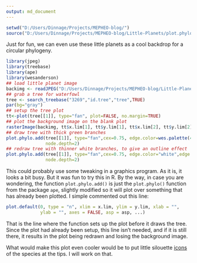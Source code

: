 ```yaml
---
output: md_document
---
```

```r
setwd("D:/Users/Dinnage/Projects/MEPHEO-blog/")
source("D:/Users/Dinnage/Projects/MEPHEO-blog/Little-Planets/plot.phylo.add.R")
```

Just for fun, we can even use these little planets as a cool backdrop for a circular phylogeny.

```r
library(jpeg)
library(treebase)
library(ape)
library(wesanderson)
## load little planet image
backimg <- readJPEG("D:/Users/Dinnage/Projects/MEPHEO-blog/Little-Planets/HerdsmanLake_edit_small_centred4.jpg")
## grab a tree for waterfowl
tree <- search_treebase("3269","id.tree","tree",TRUE)
par(bg="gray")
## setup the tree plot
tt<-plot(tree[[1]], type="fan", plot=FALSE, no.margin=TRUE)
## plot the background image on the blank plot
rasterImage(backimg, tt$x.lim[1], tt$y.lim[1], tt$x.lim[2], tt$y.lim[2])
## draw tree with thick green branches
plot.phylo.add(tree[[1]], type="fan",cex=0.75, edge.color=wes.palette(4, "Rushmore")[3],edge.width=6, label.offset=0.1,
               node.depth=2)
## redraw tree with thinner white branches, to give an outline effect
plot.phylo.add(tree[[1]], type="fan",cex=0.75, edge.color="white",edge.width=4, label.offset=0.1,
               node.depth=2)

```

This could probably use some tweaking in a graphics program. As it is, it looks a bit busy. But it was fun to try this in R. By the way, in case you are wondering, the function `plot.phylo.add()` is just the `plot.phylo()` function from the package `ape`, slightly modified so it will plot over something that has already been plotted. I simple commented out this line:

```r
plot.default(0, type = "n", xlim = x.lim, ylim = y.lim, xlab = "", 
             ylab = "", axes = FALSE, asp = asp, ...)
```

That is the line where the function sets up the plot before it draws the tree. Since the plot had already been setup, this line isn't needed, and if it is still there, it results in the plot being redrawn and losing the background image.

What would make this plot even cooler would be to put little silouette [icons](http://descienceblog.tumblr.com/post/85222972145/icons) of the species at the tips. I will work on that.

